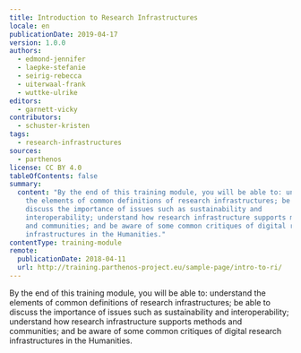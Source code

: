 ```yaml
---
title: Introduction to Research Infrastructures
locale: en
publicationDate: 2019-04-17
version: 1.0.0
authors:
  - edmond-jennifer
  - laepke-stefanie
  - seirig-rebecca
  - uiterwaal-frank
  - wuttke-ulrike
editors:
  - garnett-vicky
contributors:
  - schuster-kristen
tags:
  - research-infrastructures
sources:
  - parthenos
license: CC BY 4.0
tableOfContents: false
summary:
  content: "By the end of this training module, you will be able to: understand
    the elements of common definitions of research infrastructures; be able to
    discuss the importance of issues such as sustainability and
    interoperability; understand how research infrastructure supports methods
    and communities; and be aware of some common critiques of digital research
    infrastructures in the Humanities."
contentType: training-module
remote:
  publicationDate: 2018-04-11
  url: http://training.parthenos-project.eu/sample-page/intro-to-ri/
---
```

By the end of this training module, you will be able to: understand the elements of common definitions of research infrastructures; be able to discuss the importance of issues such as sustainability and interoperability; understand how research infrastructure supports methods and communities; and be aware of some common critiques of digital research infrastructures in the Humanities.
